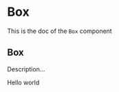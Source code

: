 <!--- Button.stories.mdx --->


<Meta
  title="Box"
  component={Box}
/>

# Box

This is the doc of the `Box` component

## Box

Description...

<Canvas>
  <Story name="base">
    <Box padding={4} background="primary700" color="neutral0" shadow="filterShadow">
      Hello world
    </Box>
  </Story>
</Canvas>
